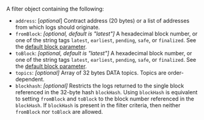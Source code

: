 A filter object containing the following:

- `address`: [_optional_] Contract address (20 bytes) or a list of addresses from which logs should originate.
- `fromBlock`: _[optional, default is "latest"]_ A hexadecimal block number, or one of the string tags `latest`, `earliest`, `pending`, `safe`, or `finalized`. See the [default block parameter](https://ethereum.org/en/developers/docs/apis/json-rpc/#default-block).
- `toBlock`: _[optional, default is "latest"]_ A hexadecimal block number, or one of the string tags `latest`, `earliest`, `pending`, `safe`, or `finalized`. See the [default block parameter](https://ethereum.org/en/developers/docs/apis/json-rpc/#default-block).
- `topics`: _[optional]_ Array of 32 bytes DATA topics. Topics are order-dependent.
- `blockhash`: _[optional]_ Restricts the logs returned to the single block referenced in the 32-byte hash `blockHash`. Using `blockHash` is equivalent to setting `fromBlock` and `toBlock` to the block number referenced in the `blockHash`. If `blockHash` is present in the filter criteria, then neither `fromBlock` nor `toBlock` are allowed.
